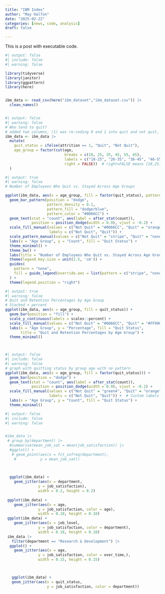 ```yaml
---
title: "IBM Index"
author: "May Halfon"
date: "2025-02-22"
categories: [news, code, analysis]
draft: false

---
```


This is a post with executable code.

```r
#| output: false
#| include: false
#| warning: false

library(tidyverse)
library(janitor)
library(ggpattern)
library(here)


ibm_data <- read_csv(here("ibm_dataset","ibm_dataset.csv")) |> 
  clean_names()



```


```r
#| output: false
#| warning: false
# Who tend to quit?
# added two columns, (1) was re-coding 0 and 1 into quit and not quit, (2) group aged into groups
ibm_data <- ibm_data |> 
  mutate(
    quit_status = ifelse(attrition == 1, "Quit", "Not Quit"),
    age_group = factor(cut(age, 
                           breaks = c(18, 25, 35, 45, 55, 65), 
                           labels = c("18-25", "26-35", "36-45", "46-55", "56-65"),
                           right = FALSE))  # right=FALSE means [18,25)
  )
```

```r
#| output: true
#| warning: false
# Number of Employees Who Quit vs. Stayed Across Age Groups

ggplot(ibm_data, aes(x = age_group, fill = factor(quit_status), pattern = factor(quit_status))) + 
  geom_bar_pattern(position = "dodge", 
                   pattern_density = 0.1,  
                   pattern_fill = "dodgerblue",  
                   pattern_color = "#0066CC") +  
  geom_text(stat = "count", aes(label = after_stat(count)), 
            position = position_dodge(width = 0.9), vjust = -0.2) +  
  scale_fill_manual(values = c("Not Quit" = "#0066CC", "Quit" = "orange"), 
                    labels = c("Not Quit", "Quit")) +  
  scale_pattern_manual(values = c("Not Quit" = "stripe", "Quit" = "none")) +  
  labs(x = "Age Group", y = "Count", fill = "Quit Status") +
  theme_minimal() +
  theme_bw() +
  labs(title = "Number of Employees Who Quit vs. Stayed Across Age Groups") + 
  theme(legend.key.size = unit(1.5, 'cm')) +
  guides(
    pattern = "none", 
    fill = guide_legend(override.aes = list(pattern = c("stripe", "none"))),
  ) +
  theme(legend.position = "right")
```



```r
#| output: true
#| warning: false
# Quit and Retention Percentages by Age Group
# Stacked + percent
ggplot(ibm_data, aes(x = age_group, fill = quit_status)) + 
  geom_bar(position = "fill") + 
  scale_y_continuous(labels = scales::percent) + 
  scale_fill_manual(values = c("Not Quit" = "#0066CC", "Quit" = "#FF9900")) + 
  labs(x = "Age Group", y = "Percentage", fill = "Quit Status", 
       title = "Quit and Retention Percentages by Age Group") +
  theme_minimal()




```



```r
#| output: false
#| include: false
#| warning: false
# graph with quitting status by group age with no pattern
ggplot(ibm_data, aes(x = age_group, fill = factor(quit_status))) + 
  geom_bar(position = "dodge") +  
  geom_text(stat = "count", aes(label = after_stat(count)), 
            position = position_dodge(width = 0.9), vjust = -0.2) +  
  scale_fill_manual(values = c("Not Quit" = "green4", "Quit" = "orange"), 
                    labels = c("Not Quit", "Quit")) +  # Custom labels for legend
  labs(x = "Age Group", y = "Count", fill = "Quit Status") +
  theme_minimal()

```





```r
#| output: false
#| include: false
#| warning: false


#ibm_data |> 
 # group_by(department) |> 
  #summarise(mean_job_sat = mean(job_satisfaction)) |> 
  #ggplot() +
   # geom_point(aes(x = fct_infreq(department),
    #           y = mean_job_sat))
 

  
  ggplot(ibm_data) +
    geom_jitter(aes(x = department,
               y = job_satisfaction), 
               width = 0.2, height = 0.2)
 
 ggplot(ibm_data) +
    geom_jitter(aes(x = age,
               y = job_satisfaction, color = age), 
               width = 0.18, height = 0.18)
 ggplot(ibm_data) +
    geom_jitter(aes(x = job_level,
               y = job_satisfaction, color = department), 
               width = 0.18, height = 0.18)
 ibm_data |> 
   filter(department == "Research & Development") |> 
  ggplot() +
    geom_jitter(aes(x = age,
               y = job_satisfaction, color = over_time,), 
               width = 0.15, height = 0.15)
 


   ggplot(ibm_data) +
   geom_jitter(aes(x = quit_status,
                   y = job_satisfaction, color = department))
```
